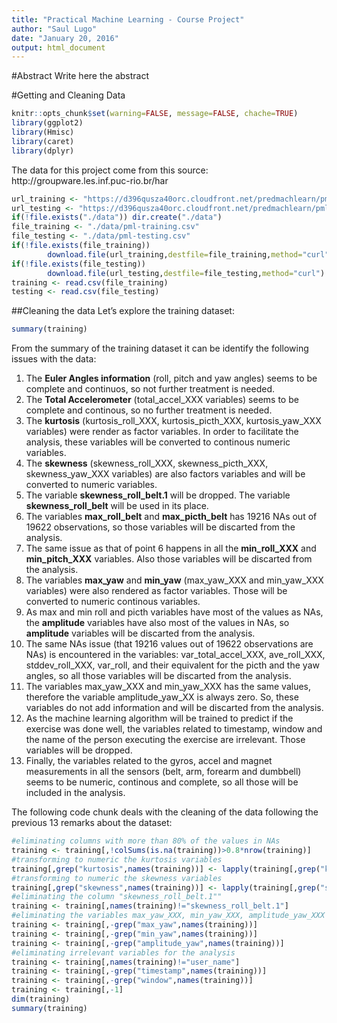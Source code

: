 ```yaml
---
title: "Practical Machine Learning - Course Project"
author: "Saul Lugo"
date: "January 20, 2016"
output: html_document
---
```


#Abstract
Write here the abstract

#Getting and Cleaning Data
```r
knitr::opts_chunk$set(warning=FALSE, message=FALSE, chache=TRUE)
library(ggplot2)
library(Hmisc)
library(caret)
library(dplyr)
```
The data for this project come from this source: http://groupware.les.inf.puc-rio.br/har
```r
url_training <- "https://d396qusza40orc.cloudfront.net/predmachlearn/pml-training.csv"
url_testing <- "https://d396qusza40orc.cloudfront.net/predmachlearn/pml-testing.csv"
if(!file.exists("./data")) dir.create("./data")
file_training <- "./data/pml-training.csv"
file_testing <- "./data/pml-testing.csv"
if(!file.exists(file_training))
        download.file(url_training,destfile=file_training,method="curl")
if(!file.exists(file_testing))
        download.file(url_testing,destfile=file_testing,method="curl")
training <- read.csv(file_training)
testing <- read.csv(file_testing)
```

##Cleaning the data
Let's explore the training dataset:
```r
summary(training)
```
From the summary of the training dataset it can be identify the following issues with the data:

1) The **Euler Angles information** (roll, pitch and yaw angles) seems to be complete and continuos, so not further treatment is needed.
2) The **Total Accelerometer** (total_accel_XXX variables) seems to be complete and continous, so no further treatment is needed.
3) The **kurtosis** (kurtosis_roll_XXX, kurtosis_picth_XXX, kurtosis_yaw_XXX variables) were render as factor variables. In order to facilitate the analysis, these variables will be converted to continous numeric variables.
4) The **skewness** (skewness_roll_XXX, skewness_picth_XXX, skewness_yaw_XXX variables) are also factors variables and will be converted to numeric variables.
5) The variable **skewness_roll_belt.1** will be dropped. The variable **skewness_roll_belt** will be used in its place.
6) The variables **max_roll_belt** and **max_picth_belt** has 19216 NAs out of 19622 observations, so those variables will be discarted from the analysis.
7) The same issue as that of point 6 happens in all the **min_roll_XXX** and **min_pitch_XXX** variables. Also those variables will be discarted from the analysis.
8) The variables **max_yaw** and **min_yaw** (max_yaw_XXX and min_yaw_XXX variables) were also rendered as factor variables. Those will be converted to numeric continous variables.
9) As max and min roll and picth variables have most of the values as NAs, the **amplitude** variables have also most of the values in NAs, so **amplitude** variables will be discarted from the analysis.
10) The same NAs issue (that 19216 values out of 19622 observations are NAs) is encountered in the variables: var_total_accel_XXX, ave_roll_XXX, stddev_roll_XXX, var_roll, and their equivalent for the picth and the yaw angles, so all those variables will be discarted from the analysis.
11) The variables max_yaw_XXX and min_yaw_XXX has the same values, therefore the variable amplitude_yaw_XX is always zero. So, these variables do not add information and will be discarted from the analysis.
12) As the machine learning algorithm will be trained to predict if the exercise was done well, the variables related to timestamp, window and the name of the person executing the exercise are irrelevant. Those variables will be dropped.
13) Finally, the variables related to the gyros, accel and magnet measurements in all the sensors (belt, arm, forearm and dumbbell) seems to be numeric, continous and complete, so all those will be included in the analysis.

The following code chunk deals with the cleaning of the data following the previous 13 remarks about the dataset:

```r
#eliminating columns with more than 80% of the values in NAs
training <- training[,!colSums(is.na(training))>0.8*nrow(training)]
#transforming to numeric the kurtosis variables
training[,grep("kurtosis",names(training))] <- lapply(training[,grep("kurtosis",names(training))],as.numeric)
#transforming to numeric the skewness variables
training[,grep("skewness",names(training))] <- lapply(training[,grep("skewness",names(training))],as.numeric)
#eliminating the column "skewness_roll_belt.1""
training <- training[,names(training)!="skewness_roll_belt.1"]
#eliminating the variables max_yaw_XXX, min_yaw_XXX, amplitude_yaw_XXX
training <- training[,-grep("max_yaw",names(training))]
training <- training[,-grep("min_yaw",names(training))]
training <- training[,-grep("amplitude_yaw",names(training))]
#eliminating irrelevant variables for the analysis
training <- training[,names(training)!="user_name"]
training <- training[,-grep("timestamp",names(training))]
training <- training[,-grep("window",names(training))]
training <- training[,-1]
dim(training)
summary(training)
```
